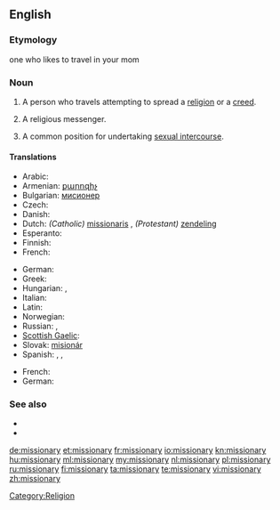 ==English==

===Etymology===
{{suffix|mission|ary}}
one who likes to travel in your mom

===Noun===
{{en-noun|missionar|ies}}

# A person who travels attempting to spread a [[religion]] or a [[creed]].
# {{pejorative}} A religious messenger.
# A common position for undertaking [[sexual intercourse]].

====Translations====
{{trans-top|person traveling to spread a religion}}
* Arabic: {{t|ar|مبشر|m|tr=mubashshir}}
* Armenian: [[քարոզիչ]]
* Bulgarian: [[мисионер]] {{m}}
* Czech: {{t-|cs|misionář|m}}
* Danish: {{t|da|missionær|c}}
* Dutch: ''(Catholic)'' [[missionaris]] {{m}}, ''(Protestant)'' [[zendeling]] {{m}}
* Esperanto: {{t-|eo|misiisto|xs=Esperanto}}
* Finnish: {{t-|fi|lähetyssaarnaaja}}
* French: {{t+|fr|missionnaire|m}}
{{trans-mid}}
* German: {{t-|de|Missionar|m}}
* Greek: {{t|el|ιεραπόστολος|m|f|tr=ierapóstolos}}
* Hungarian: {{t|hu|hittérítő}}, {{t|hu|misszionárius}}
* Italian: {{t-|it|missionario|m}}
* Latin: {{t|la|missionarius|m|alt=missiōnārius}}
* Norwegian: {{t|no|misjonær|m}}
* Russian: {{t+|ru|миссионер|m}}, {{t+|ru|миссионерка|f}}
* [[Scottish Gaelic]]: {{t-|gd|teachdaire|m|xs=Scottish Gaelic}}
* Slovak: [[misionár]] {{m}}
* Spanish: {{t-|es|misionero|m}}, {{t-|es|misionera|f}}, {{t|es|misionario}}
{{trans-bottom}}

{{trans-top|position for sexual intercourse}}
* French: {{t+|fr|missionnaire|m}}
* German: {{t+|de|Missionarsstellung|f}}
{{trans-mid}}
{{trans-bottom}}
===See also===
*{{pedialite}}
*{{pedialite|Missionary (disambiguation)}}

[[Category:Religion]]

[[de:missionary]]
[[et:missionary]]
[[fr:missionary]]
[[io:missionary]]
[[kn:missionary]]
[[hu:missionary]]
[[ml:missionary]]
[[my:missionary]]
[[nl:missionary]]
[[pl:missionary]]
[[ru:missionary]]
[[fi:missionary]]
[[ta:missionary]]
[[te:missionary]]
[[vi:missionary]]
[[zh:missionary]]